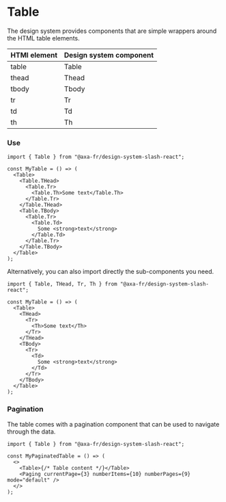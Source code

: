 
<Meta of={Stories} />

# Table

The design system provides components that are simple wrappers around the HTML table elements.

<table>
  <thead>
    <tr>
      <th>HTMl element</th>
      <th>Design system component</th>
    </tr>
  </thead>
  <tbody>
    <tr>
      <td>table</td>
      <td>Table</td>
    </tr>
    <tr>
      <td>thead</td>
      <td>Thead</td>
    </tr>
    <tr>
      <td>tbody</td>
      <td>Tbody</td>
    </tr>
    <tr>
      <td>tr</td>
      <td>Tr</td>
    </tr>
    <tr>
      <td>td</td>
      <td>Td</td>
    </tr>
    <tr>
      <td>th</td>
      <td>Th</td>
    </tr>
  </tbody>
</table>

### Use

```tsx
import { Table } from "@axa-fr/design-system-slash-react";

const MyTable = () => (
  <Table>
    <Table.THead>
      <Table.Tr>
        <Table.Th>Some text</Table.Th>
      </Table.Tr>
    </Table.THead>
    <Table.TBody>
      <Table.Tr>
        <Table.Td>
          Some <strong>text</strong>
        </Table.Td>
      </Table.Tr>
    </Table.TBody>
  </Table>
);
```

<Canvas of={Stories.Simple} />

Alternatively, you can also import directly the sub-components you need.

```tsx
import { Table, THead, Tr, Th } from "@axa-fr/design-system-slash-react";

const MyTable = () => (
  <Table>
    <THead>
      <Tr>
        <Th>Some text</Th>
      </Tr>
    </THead>
    <TBody>
      <Tr>
        <Td>
          Some <strong>text</strong>
        </Td>
      </Tr>
    </TBody>
  </Table>
);
```

### Pagination

The table comes with a pagination component that can be used to navigate through the data.

```tsx
import { Table } from "@axa-fr/design-system-slash-react";

const MyPaginatedTable = () => (
  <>
    <Table>{/* Table content */}</Table>
    <Paging currentPage={3} numberItems={10} numberPages={9} mode="default" />
  </>
);
```

<Canvas of={Stories.WithPagination} />
<Controls of={Stories.WithPagination} />

